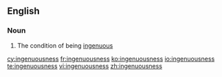 ==English==

===Noun===
{{en-noun|-}}

# The condition of being [[ingenuous]]

[[cy:ingenuousness]]
[[fr:ingenuousness]]
[[ko:ingenuousness]]
[[io:ingenuousness]]
[[te:ingenuousness]]
[[vi:ingenuousness]]
[[zh:ingenuousness]]